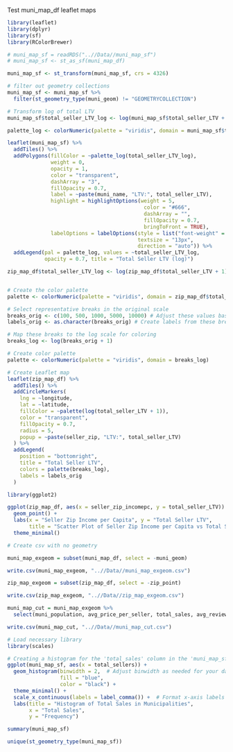 Test muni_map_df leaflet maps
```r
library(leaflet)
library(dplyr)
library(sf)
library(RColorBrewer)

# muni_map_sf = readRDS("..//Data//muni_map_sf")
# muni_map_sf <- st_as_sf(muni_map_df)

muni_map_sf <- st_transform(muni_map_sf, crs = 4326)

# filter out geometry collections
muni_map_sf <- muni_map_sf %>%
  filter(st_geometry_type(muni_geom) != "GEOMETRYCOLLECTION")

# Transform log of total LTV
muni_map_sf$total_seller_LTV_log <- log(muni_map_sf$total_seller_LTV + 1)

palette_log <- colorNumeric(palette = "viridis", domain = muni_map_sf$total_seller_LTV_log)

leaflet(muni_map_sf) %>%
  addTiles() %>%
  addPolygons(fillColor = ~palette_log(total_seller_LTV_log),
              weight = 0,
              opacity = 1,
              color = "transparent",
              dashArray = "3",
              fillOpacity = 0.7,
              label = ~paste(muni_name, "LTV:", total_seller_LTV),
              highlight = highlightOptions(weight = 5,
                                            color = "#666",
                                            dashArray = "",
                                            fillOpacity = 0.7,
                                            bringToFront = TRUE),
              labelOptions = labelOptions(style = list("font-weight" = "normal"),
                                          textsize = "13px",
                                          direction = "auto")) %>%
  addLegend(pal = palette_log, values = ~total_seller_LTV_log,
            opacity = 0.7, title = "Total Seller LTV (log)")

```


```r
zip_map_df$total_seller_LTV_log <- log(zip_map_df$total_seller_LTV + 1)


# Create the color palette
palette <- colorNumeric(palette = "viridis", domain = zip_map_df$total_seller_LTV_log)

# Select representative breaks in the original scale
breaks_orig <- c(100, 500, 1000, 5000, 10000) # Adjust these values based on your data range
labels_orig <- as.character(breaks_orig) # Create labels from these breaks

# Map these breaks to the log scale for coloring
breaks_log <- log(breaks_orig + 1)

# Create color palette
palette <- colorNumeric(palette = "viridis", domain = breaks_log)

# Create Leaflet map
leaflet(zip_map_df) %>%
  addTiles() %>%
  addCircleMarkers(
    lng = ~longitude, 
    lat = ~latitude,
    fillColor = ~palette(log(total_seller_LTV + 1)),
    color = "transparent",
    fillOpacity = 0.7,
    radius = 5,
    popup = ~paste(seller_zip, "LTV:", total_seller_LTV)
  ) %>%
  addLegend(
    position = "bottomright",
    title = "Total Seller LTV",
    colors = palette(breaks_log),
    labels = labels_orig
  )
```


```r
library(ggplot2)

ggplot(zip_map_df, aes(x = seller_zip_incomepc, y = total_seller_LTV)) +
  geom_point() +
  labs(x = "Seller Zip Income per Capita", y = "Total Seller LTV", 
       title = "Scatter Plot of Seller Zip Income per Capita vs Total Seller LTV") +
  theme_minimal()


```

```r
# Create csv with no geometry

muni_map_exgeom = subset(muni_map_df, select = -muni_geom)

write.csv(muni_map_exgeom, "..//Data//muni_map_exgeom.csv")
```


```r
zip_map_exgeom = subset(zip_map_df, select = -zip_point)

write.csv(zip_map_exgeom, "..//Data//zip_map_exgeom.csv")
```

```r
muni_map_cut = muni_map_exgeom %>%
  select(muni_population, avg_price_per_seller, total_sales, avg_review_score_per_seller, total_seller_LTV)

write.csv(muni_map_cut, "..//Data//muni_map_cut.csv")
```

```r
# Load necessary library
library(scales)

# Creating a histogram for the 'total_sales' column in the 'muni_map_sf' dataframe
ggplot(muni_map_sf, aes(x = total_sellers)) +
  geom_histogram(binwidth = 2,  # Adjust binwidth as needed for your data
                 fill = "blue", 
                 color = "black") +
  theme_minimal() +
  scale_x_continuous(labels = label_comma()) +  # Format x-axis labels with commas
  labs(title = "Histogram of Total Sales in Municipalities",
       x = "Total Sales",
       y = "Frequency")

```


```r
summary(muni_map_sf)
```

```r
unique(st_geometry_type(muni_map_sf))

```

